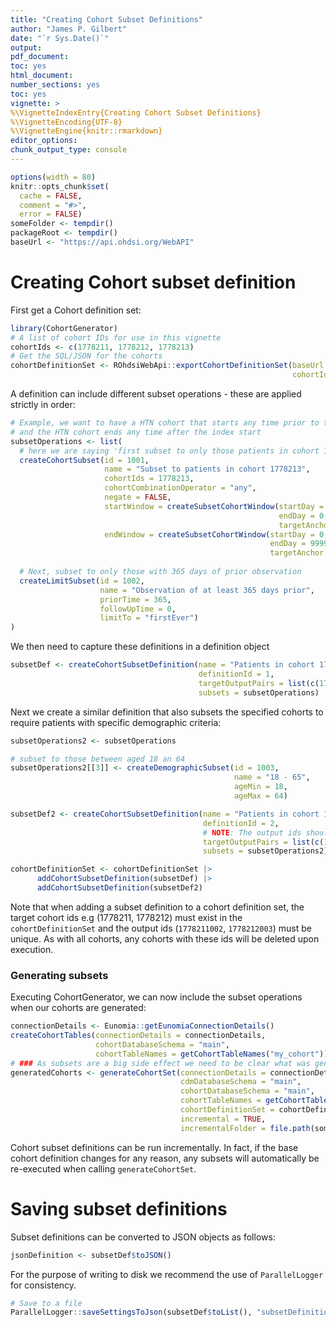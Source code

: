 ```yaml
---
title: "Creating Cohort Subset Definitions"
author: "James P. Gilbert"
date: "`r Sys.Date()`"
output:
pdf_document:
toc: yes
html_document:
number_sections: yes
toc: yes
vignette: >
%\VignetteIndexEntry{Creating Cohort Subset Definitions}
%\VignetteEncoding{UTF-8}
%\VignetteEngine{knitr::rmarkdown}
editor_options:
chunk_output_type: console
---
```


```r
options(width = 80)
knitr::opts_chunk$set(
  cache = FALSE,
  comment = "#>",
  error = FALSE)
someFolder <- tempdir()
packageRoot <- tempdir()
baseUrl <- "https://api.ohdsi.org/WebAPI"
```
# Creating Cohort subset definition
First get a Cohort definition set:
```r
library(CohortGenerator)
# A list of cohort IDs for use in this vignette
cohortIds <- c(1778211, 1778212, 1778213)
# Get the SQL/JSON for the cohorts
cohortDefinitionSet <- ROhdsiWebApi::exportCohortDefinitionSet(baseUrl = baseUrl,
                                                               cohortIds = cohortIds)
```

A definition can include different subset operations - these are applied strictly in order:

```r
# Example, we want to have a HTN cohort that starts any time prior to the index start
# and the HTN cohort ends any time after the index start
subsetOperations <- list(
  # here we are saying 'first subset to only those patients in cohort 1778213'
  createCohortSubset(id = 1001,
                     name = "Subset to patients in cohort 1778213",
                     cohortIds = 1778213,
                     cohortCombinationOperator = "any",
                     negate = FALSE,
                     startWindow = createSubsetCohortWindow(startDay = -9999,
                                                            endDay = 0,
                                                            targetAnchor = "cohortStart"),
                     endWindow = createSubsetCohortWindow(startDay = 0,
                                                          endDay = 9999,
                                                          targetAnchor = "cohortStart")),
  
  # Next, subset to only those with 365 days of prior observation
  createLimitSubset(id = 1002,
                    name = "Observation of at least 365 days prior",
                    priorTime = 365,
                    followUpTime = 0,
                    limitTo = "firstEver")
)
```
We then need to capture these definitions in a definition object

```r
subsetDef <- createCohortSubsetDefinition(name = "Patients in cohort 1778213 with 365 days prior observation",
                                          definitionId = 1,
                                          targetOutputPairs = list(c(1778211, 1778211001), c(1778212, 1778212001)),
                                          subsets = subsetOperations)
```

Next we create a similar definition that also subsets the specified cohorts to require patients with specific
demographic criteria:

```r
subsetOperations2 <- subsetOperations

# subset to those between aged 18 an 64
subsetOperations2[[3]] <- createDemographicSubset(id = 1003,
                                                  name = "18 - 65",
                                                  ageMin = 18,
                                                  ageMax = 64)

subsetDef2 <- createCohortSubsetDefinition(name = "Patients in cohort 1778213 with 365 days prior observation, aged 18 - 64",
                                           definitionId = 2,
                                           # NOTE: The output ids should not clash with any that already exist
                                           targetOutputPairs = list(c(1778211, 1778211002), c(1778212, 1778212003)),
                                           subsets = subsetOperations2)

cohortDefinitionSet <- cohortDefinitionSet |>
      addCohortSubsetDefinition(subsetDef) |>
      addCohortSubsetDefinition(subsetDef2)
```
Note that when adding a subset definition to a cohort definition set, the target cohort ids e.g (1778211, 1778212) must
exist in the `cohortDefinitionSet` and the output ids (`1778211002`, `1778212003`) must be unique.
As with all cohorts, any cohorts with these ids will be deleted upon execution.

### Generating subsets
Executing CohortGenerator, we can now include the subset operations when our cohorts are generated:

```r

connectionDetails <- Eunomia::getEunomiaConnectionDetails()
createCohortTables(connectionDetails = connectionDetails, 
                   cohortDatabaseSchema = "main",
                   cohortTableNames = getCohortTableNames("my_cohort"))
# ### As subsets are a big side effect we need to be clear what was generated and have good naming conventions
generatedCohorts <- generateCohortSet(connectionDetails = connectionDetails,
                                      cdmDatabaseSchema = "main",
                                      cohortDatabaseSchema = "main",
                                      cohortTableNames = getCohortTableNames("my_cohort"),
                                      cohortDefinitionSet = cohortDefinitionSet,
                                      incremental = TRUE,
                                      incrementalFolder = file.path(someFolder, "RecordKeeping"))
```
Cohort subset definitions can be run incrementally.
In fact, if the base cohort definition changes for any reason, any subsets will automatically be re-executed when calling
`generateCohortSet`.

# Saving subset definitions
Subset definitions can be converted to JSON objects as follows:
```r
jsonDefinition <- subsetDef$toJSON()
```

For the purpose of writing to disk we recommend the use of `ParallelLogger` for consistency.
```r
# Save to a file
ParallelLogger::saveSettingsToJson(subsetDef$toList(), "subsetDefinition1.json")
```
